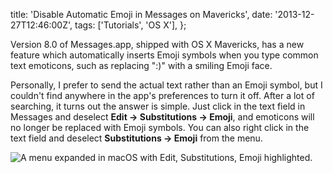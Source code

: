  title: 'Disable Automatic Emoji in Messages on Mavericks',
  date: '2013-12-27T12:46:00Z',
  tags: ['Tutorials', 'OS X'],
};

Version 8.0 of Messages.app, shipped with OS X Mavericks, has a new feature
which automatically inserts Emoji symbols when you type common text emoticons,
such as replacing ":)" with a smiling Emoji face.

Personally, I prefer to send the actual text rather than an Emoji symbol, but I
couldn't find anywhere in the app's preferences to turn it off. After a lot of
searching, it turns out the answer is simple. Just click in the text field in
Messages and deselect **Edit → Substitutions → Emoji**, and emoticons will no
longer be replaced with Emoji symbols. You can also right click in the text
field and deselect **Substitutions → Emoji** from the menu.

![A menu expanded in macOS with Edit, Substitutions, Emoji highlighted.](/img/2013-12-Disable_Emoji.png)
